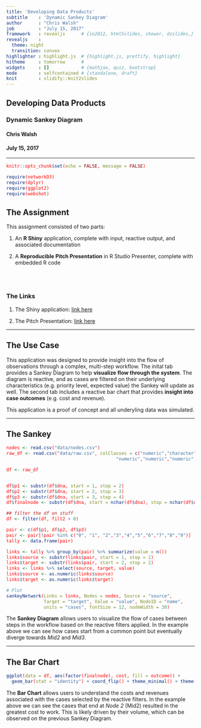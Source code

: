 ```yaml
---
title: 'Developing Data Products'
subtitle    : 'Dynamic Sankey Diagram'
author      : "Chris Walsh"
job         : "July 15, 2017"
framework   : revealjs      # {io2012, html5slides, shower, dzslides,}
revealjs    :
  theme: night
  transition: convex
highlighter : highlight.js  # {highlight.js, prettify, highlight}
hitheme     : tomorrow      # 
widgets     : []            # {mathjax, quiz, bootstrap}
mode        : selfcontained # {standalone, draft}
knit        : slidify::knit2slides
---
```


<style>
.reveal p {
    font-size: .75em;
}

.reveal small {
    width: 500px;
}

.reveal .slides {
    text-align: left;
}

.reveal .roll {
    vertical-align: text-bottom;
}

code {
    color: red;
}

.reveal pre code { 
     height: 250px;
}
</style>

## Developing Data Products
### Dynamic Sankey Diagram
#### Chris Walsh
#### July 15, 2017

---

```r
knitr::opts_chunk$set(echo = FALSE, message = FALSE)

require(networkD3)
require(dplyr)
require(ggplot2)
require(webshot)

```

## The Assignment

This assignment consisted of two parts:

1. An **R Shiny** application, complete with input, reactive output, and associated documentation

2. A **Reproducible Pitch Presentation** in R Studio Presenter, complete with embedded R code


<br>
<br>
 
### The Links

1. The Shiny application: [link here](https://cwalsh.shinyapps.io/developing_data_products_dynamic_sankey_diagram/)

2. The Pitch Presentation: [link here](https://chwalsh.github.io/DataProductDeck)


---


## The Use Case

This application was designed to provide insight into the flow of observations through a complex, multi-step workflow. The inital tab provides a Sankey Diagram to help **visualize flow through the system**. The diagram is reactive, and as cases are filtered on their underlying characteristics (e.g. priority level, expected value) the Sankey will update as well. The second tab includes a reactive bar chart that provides **insight into case outcomes** (e.g. cost and revenue). 

This application is a proof of concept and all underyling data was simulated.


---

## The Sankey

```r
nodes <- read.csv("data/nodes.csv")
raw_df <- read.csv("data/raw.csv", colClasses = c("numeric","character","character",
                                         "numeric","numeric","numeric","character"))

df <- raw_df


df$p1 <- substr(df$dna, start = 1, stop = 2)
df$p2 <- substr(df$dna, start = 2, stop = 3)
df$p3 <- substr(df$dna, start = 3, stop = 4)
df$finalnode <- substr(df$dna, start = nchar(df$dna), stop = nchar(df$dna))

## filter the df on stuff
df <- filter(df, filt2 > 0)

pair <- c(df$p1, df$p2, df$p3)
pair <- pair[!pair %in% c("0", "1", "2","3","4","5","6","7","8","9")]
tally <- data.frame(pair)

links <- tally %>% group_by(pair) %>% summarize(value = n())
links$source <- substr(links$pair, start = 1, stop = 1)
links$target <- substr(links$pair, start = 2, stop = 2)
links <- links %>% select(source, target, value)
links$source <- as.numeric(links$source)
links$target <- as.numeric(links$target)

# Plot
sankeyNetwork(Links = links, Nodes = nodes, Source = "source",
              Target = "target", Value = "value", NodeID = "name",
              units = "cases", fontSize = 12, nodeWidth = 30)
```

The **Sankey Diagram** allows users to visualize the flow of cases between steps in the workflow based on the reactive filters applied. In the example above we can see how cases start from a common point but eventually diverge towards *Mid2* and *Mid3*.

---

## The Bar Chart

```r

ggplot(data = df, aes(factor(finalnode), cost, fill = outcome)) + 
  geom_bar(stat = "identity") + coord_flip() + theme_minimal() + theme(legend.position = "bottom")

```

The **Bar Chart** allows users to understand the costs and revenues associated with the cases selected by the reactive filters. In the example above we can see the cases that end at *Node 2* (Mid2) resulted in the greatest cost to work. This is likely driven by their volume, which can be observed on the previous Sankey Diagram.
